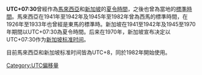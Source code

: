 '''UTC+07:30'''曾經作為[[馬來西亞|馬來西亞]]和[[新加坡|新加坡]]的[[夏令時間|夏令時間]]，之後也曾為當地的[[標準時間|標準時間]]。馬來西亞在1941年至1942年及1945年至1982年曾為西馬的標準時間，在1926年至1933年也曾經是東馬的標準時。新加坡在1941至1942年及1945至1970年期間以UTC+07:30為夏令時間。后来在1970年，新加坡宣布决定以UTC+07:30作为[[新加坡标准时间|新加坡标准时间]]。

目前馬來西亞和新加坡标准时间皆為UTC+8，同於1982年開始使用。

{{時差表|+|7|30}}
{{timezones}}

[[Category:UTC偏移量|Category:UTC偏移量]]